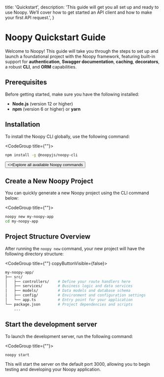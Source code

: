   title: 'Quickstart',
  description:
    'This guide will get you all set up and ready to use Noopy. We’ll cover how to get started an API client and how to make your first API request.',
}

# Noopy Quickstart Guide

Welcome to Noopy! This guide will take you through the steps to set up and launch a foundational project with the Noopy framework, featuring built-in support for **authentication**, **Swagger documentation**, **caching**, **decorators**, a robust **CLI**, and **ORM** capabilities.
## Prerequisites

Before getting started, make sure you have the following installed:

- **Node.js** (version 12 or higher)
- **npm** (version 6 or higher) or **yarn**

## Installation

[//]: # (<Note>)

[//]: # (  Before you can make requests to the Protocol API, you will need to grab your)

[//]: # (  API key from your dashboard. You find it under [Settings &raquo; API]&#40;#&#41;.)

[//]: # (</Note>)

To install the Noopy CLI globally, use the following command:

<CodeGroup title={""}>

```bash {{ language: 'js' }}
npm install -g @noopyjs/noopy-cli
```

</CodeGroup>

<div className="not-prose">
  <Button href="/sdks" variant="text" arrow="right">
      <>Explore all available Noopy commands</>
  </Button>
</div>

## Create a New Noopy Project

You can quickly generate a new Noopy project using the CLI command below:

<CodeGroup title={""}>
```bash
noopy new my-noopy-app
cd my-noopy-app
```
</CodeGroup>

## Project Structure Overview

After running the `noopy new` command, your new project will have the following directory structure:

<CodeGroup title={""} copyButtonVisible={false}>

```bash
my-noopy-app/
├── src/
│   ├── controllers/    # Define your route handlers here
│   ├── services/       # Business logic and data services
│   ├── models/         # Data models and database schema
│   ├── config/         # Environment and configuration settings
│   └── app.ts          # Entry point for your application
└── package.json        # Project dependencies and scripts
    ...
```

</CodeGroup>

## Start the development server

To launch the development server, run the following command:


<CodeGroup title={""}>

```bash
noopy start
```

</CodeGroup>

This will start the server on the default port 3000, allowing you to begin testing and developing your Noopy application.

[//]: # (<div className="not-prose">)

[//]: # (  <Button href="/conversations" variant="text" arrow="right">)

[//]: # (    <>Read the docs for the Conversations endpoint</>)

[//]: # (  </Button>)

[//]: # (</div>)

[//]: # (## What's next?)

[//]: # ()
[//]: # (Great, you're now set up with an API client and have made your first request to the API. Here are a few links that might be handy as you venture further into the Protocol API:)

[//]: # ()
[//]: # (- [Grab your API key from the Protocol dashboard]&#40;#&#41;)

[//]: # (- [Check out the Conversations endpoint]&#40;/conversations&#41;)

[//]: # (- [Learn about the different error messages in Protocol]&#40;/errors&#41;)
